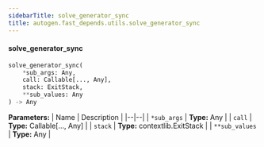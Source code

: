 ```yaml
---
sidebarTitle: solve_generator_sync
title: autogen.fast_depends.utils.solve_generator_sync
---
```


<code class="doc-symbol doc-symbol-heading doc-symbol-function"></code>
#### solve_generator_sync

```python
solve_generator_sync(
    *sub_args: Any,
    call: Callable[..., Any],
    stack: ExitStack,
    **sub_values: Any
) -> Any
```

    

<b>Parameters:</b>
| Name | Description |
|--|--|
| `*sub_args` | **Type:** Any |
| `call` | **Type:** Callable[..., Any] |
| `stack` | **Type:** contextlib.ExitStack |
| `**sub_values` | **Type:** Any |

<br />